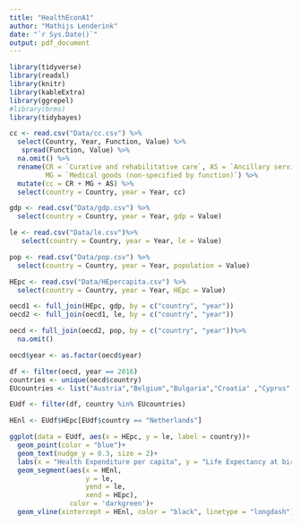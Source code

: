 ```yaml
---
title: "HealthEconA1"
author: "Mathijs Lenderink"
date: "`r Sys.Date()`"
output: pdf_document
---
```






```r
library(tidyverse)
library(readxl)
library(knitr)
library(kableExtra)
library(ggrepel)
#library(brms)
library(tidybayes)
```


```r

cc <- read.csv("Data/cc.csv") %>% 
  select(Country, Year, Function, Value) %>%
   spread(Function, Value) %>%
  na.omit() %>%
  rename(CR = `Curative and rehabilitative care`, AS = `Ancillary services (non-specified by function)`,
         MG = `Medical goods (non-specified by function)`) %>%
  mutate(cc = CR + MG + AS) %>%
  select(country = Country, year = Year, cc)

gdp <- read.csv("Data/gdp.csv") %>%
  select(country = Country, year = Year, gdp = Value) 

le <- read.csv("Data/le.csv")%>%
   select(country = Country, year = Year, le = Value) 

pop <- read.csv("Data/pop.csv") %>%
  select(country = Country, year = Year, population = Value)

HEpc <- read.csv("Data/HEpercapita.csv") %>%
  select(country = Country, year = Year, HEpc = Value)

oecd1 <- full_join(HEpc, gdp, by = c("country", "year"))
oecd2 <- full_join(oecd1, le, by = c("country", "year")) 

oecd <- full_join(oecd2, pop, by = c("country", "year"))%>%
  na.omit()

oecd$year <- as.factor(oecd$year)
```

```r
df <- filter(oecd, year == 2016)
countries <- unique(oecd$country)
EUcountries <- list("Austria","Belgium","Bulgaria","Croatia" ,"Cyprus" ,"Czech Republic","Denmark","Estonia",         "Finland","France","Germany","Greece" , "Hungary" ,"Iceland","Ireland","Italy","Latvia","Lithuania","Luxembourg","Netherlands", "Poland","Portugal", "Romania" ,"Slovak Republic" ,"Slovenia" , "Spain", "Sweden",  "United Kingdom" )

EUdf <- filter(df, country %in% EUcountries)


```

```r
HEnl <- EUdf$HEpc[EUdf$country == "Netherlands"]

ggplot(data = EUdf, aes(x = HEpc, y = le, label = country))+
  geom_point(color = "blue")+
  geom_text(nudge_y = 0.3, size = 2)+
  labs(x = "Health Expenditure per capita", y = "Life Expectancy at birth")+
  geom_segment(aes(x = HEnl,
                   y = le,
                   yend = le,
                   xend = HEpc),
               color = 'darkgreen')+
  geom_vline(xintercept = HEnl, color = "black", linetype = "longdash")

```



